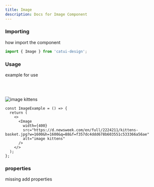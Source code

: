 ```yaml
---
title: Image
description: Docs for Image Component
---
```




### Importing

how import the component

```js
import { Image } from 'catui-design';
```

### Usage

example for use

<br></br>

<Wrapper client:only>
  <Image
    width={400}
    src="https://d.newsweek.com/en/full/2224211/kittens-basket.jpg?w=1600&h=1600&q=88&f=f357dc4ddd678b603551c533366a56ae"
    alt="image kittens"
  />
</Wrapper>

```tsx
const ImageExample = () => {
  return (
    <>
      <Image
        width={400}
        src="https://d.newsweek.com/en/full/2224211/kittens-basket.jpg?w=1600&h=1600&q=88&f=f357dc4ddd678b603551c533366a56ae"
        alt="image kittens"
      />
    </>
  );
};
```

### properties

missing add properties
